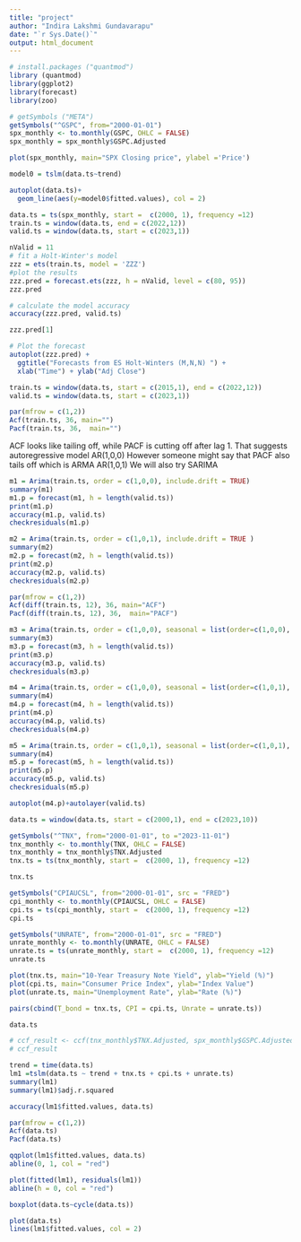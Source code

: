 ```yaml
---
title: "project"
author: "Indira Lakshmi Gundavarapu"
date: "`r Sys.Date()`"
output: html_document
---
```


```r
# install.packages ("quantmod")
library (quantmod)
library(ggplot2)
library(forecast)
library(zoo)
```

```r
# getSymbols ("META")
getSymbols("^GSPC", from="2000-01-01")
spx_monthly <- to.monthly(GSPC, OHLC = FALSE)
spx_monthly = spx_monthly$GSPC.Adjusted
```

```r
plot(spx_monthly, main="SPX Closing price", ylabel ='Price')
```

```r
model0 = tslm(data.ts~trend)

autoplot(data.ts)+
  geom_line(aes(y=model0$fitted.values), col = 2)
```

```r
data.ts = ts(spx_monthly, start =  c(2000, 1), frequency =12)
train.ts = window(data.ts, end = c(2022,12))
valid.ts = window(data.ts, start = c(2023,1))
```


```r
nValid = 11
# fit a Holt-Winter's model
zzz = ets(train.ts, model = 'ZZZ')
#plot the results
zzz.pred = forecast.ets(zzz, h = nValid, level = c(80, 95))
zzz.pred

# calculate the model accuracy
accuracy(zzz.pred, valid.ts)

zzz.pred[1]
```

```r
# Plot the forecast
autoplot(zzz.pred) + 
  ggtitle("Forecasts from ES Holt-Winters (M,N,N) ") +
  xlab("Time") + ylab("Adj Close")
```

```r
train.ts = window(data.ts, start = c(2015,1), end = c(2022,12))
valid.ts = window(data.ts, start = c(2023,1))
```



```r
par(mfrow = c(1,2))
Acf(train.ts, 36, main="")
Pacf(train.ts, 36,  main="")
```
ACF looks like tailing off, while PACF is cutting off after lag 1. That suggests autoregressive model AR(1,0,0)
However someone might say that PACF also tails off which is ARMA AR(1,0,1)
We will also try SARIMA


```r
m1 = Arima(train.ts, order = c(1,0,0), include.drift = TRUE)
summary(m1)
m1.p = forecast(m1, h = length(valid.ts))
print(m1.p)
accuracy(m1.p, valid.ts)
checkresiduals(m1.p)
```

```r
m2 = Arima(train.ts, order = c(1,0,1), include.drift = TRUE )
summary(m2)
m2.p = forecast(m2, h = length(valid.ts))
print(m2.p)
accuracy(m2.p, valid.ts)
checkresiduals(m2.p)
```
```r
par(mfrow = c(1,2))
Acf(diff(train.ts, 12), 36, main="ACF")
Pacf(diff(train.ts, 12), 36,  main="PACF")
```

```r
m3 = Arima(train.ts, order = c(1,0,0), seasonal = list(order=c(1,0,0), period = 12),include.drift = TRUE )
summary(m3)
m3.p = forecast(m3, h = length(valid.ts))
print(m3.p)
accuracy(m3.p, valid.ts)
checkresiduals(m3.p)
```
```r
m4 = Arima(train.ts, order = c(1,0,0), seasonal = list(order=c(1,0,1), period = 12),include.drift = TRUE )
summary(m4)
m4.p = forecast(m4, h = length(valid.ts))
print(m4.p)
accuracy(m4.p, valid.ts)
checkresiduals(m4.p)
```
```r
m5 = Arima(train.ts, order = c(1,0,1), seasonal = list(order=c(1,0,1), period = 12),include.drift = TRUE )
summary(m4)
m5.p = forecast(m5, h = length(valid.ts))
print(m5.p)
accuracy(m5.p, valid.ts)
checkresiduals(m5.p)
```


```r
autoplot(m4.p)+autolayer(valid.ts)
```

```r
data.ts = window(data.ts, start = c(2000,1), end = c(2023,10))
```


```r
getSymbols("^TNX", from="2000-01-01", to ="2023-11-01")
tnx_monthly <- to.monthly(TNX, OHLC = FALSE)
tnx_monthly = tnx_monthly$TNX.Adjusted
tnx.ts = ts(tnx_monthly, start =  c(2000, 1), frequency =12)
```


```r
tnx.ts 
```

```r
getSymbols("CPIAUCSL", from="2000-01-01", src = "FRED")
cpi_monthly <- to.monthly(CPIAUCSL, OHLC = FALSE)
cpi.ts = ts(cpi_monthly, start =  c(2000, 1), frequency =12)
cpi.ts
```
```r
getSymbols("UNRATE", from="2000-01-01", src = "FRED")
unrate_monthly <- to.monthly(UNRATE, OHLC = FALSE)
unrate.ts = ts(unrate_monthly, start =  c(2000, 1), frequency =12)
unrate.ts
```
```r
plot(tnx.ts, main="10-Year Treasury Note Yield", ylab="Yield (%)")
plot(cpi.ts, main="Consumer Price Index", ylab="Index Value")
plot(unrate.ts, main="Unemployment Rate", ylab="Rate (%)")
```
```r
pairs(cbind(T_bond = tnx.ts, CPI = cpi.ts, Unrate = unrate.ts))
```
```r
data.ts
```

```r
# ccf_result <- ccf(tnx_monthly$TNX.Adjusted, spx_monthly$GSPC.Adjusted, lag.max=24, plot=TRUE)
# ccf_result
```
```r
trend = time(data.ts)
lm1 =tslm(data.ts ~ trend + tnx.ts + cpi.ts + unrate.ts)
summary(lm1)
summary(lm1)$adj.r.squared
```

```r
accuracy(lm1$fitted.values, data.ts)
```

```r
par(mfrow = c(1,2))
Acf(data.ts)
Pacf(data.ts)
```

```r
qqplot(lm1$fitted.values, data.ts)
abline(0, 1, col = "red")
```
```r
plot(fitted(lm1), residuals(lm1))
abline(h = 0, col = "red")
```
```r
boxplot(data.ts~cycle(data.ts))
```

```r
plot(data.ts)
lines(lm1$fitted.values, col = 2)
```

